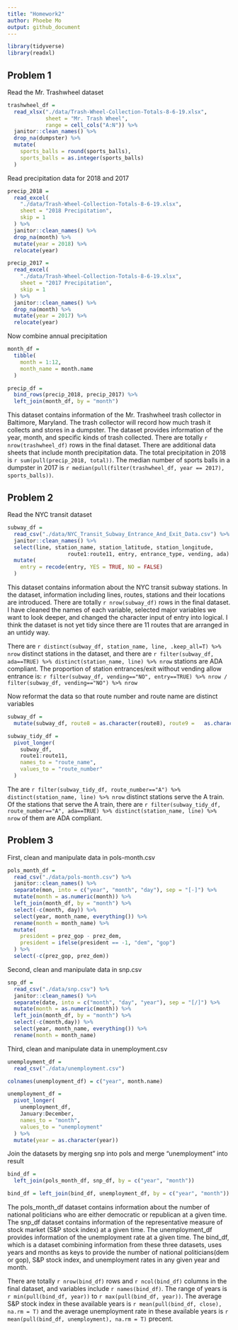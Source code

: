 ```yaml
---
title: "Homework2"
author: Phoebe Mo
output: github_document
---
```


```r
library(tidyverse)
library(readxl)
```

## Problem 1

Read the Mr. Trashwheel dataset

```r
trashwheel_df =
  read_xlsx("./data/Trash-Wheel-Collection-Totals-8-6-19.xlsx",
            sheet = "Mr. Trash Wheel",
            range = cell_cols("A:N")) %>%
  janitor::clean_names() %>%
  drop_na(dumpster) %>%
  mutate(
    sports_balls = round(sports_balls),
    sports_balls = as.integer(sports_balls)
  )
```

Read precipitation data for 2018 and 2017
```r
precip_2018 = 
  read_excel(
    "./data/Trash-Wheel-Collection-Totals-8-6-19.xlsx",
    sheet = "2018 Precipitation",
    skip = 1
  ) %>%
  janitor::clean_names() %>%
  drop_na(month) %>%
  mutate(year = 2018) %>%
  relocate(year)

precip_2017 = 
  read_excel(
    "./data/Trash-Wheel-Collection-Totals-8-6-19.xlsx",
    sheet = "2017 Precipitation",
    skip = 1
  ) %>%
  janitor::clean_names() %>%
  drop_na(month) %>%
  mutate(year = 2017) %>%
  relocate(year)
```

Now combine annual precipitation
```r
month_df =
  tibble(
    month = 1:12,
    month_name = month.name
  )

precip_df =
  bind_rows(precip_2018, precip_2017) %>%
  left_join(month_df, by = "month")
```

This dataset contains information of the Mr. Trashwheel trash collector in Baltimore, Maryland. The trash collector will record how much trash it collects and stores in a dumpster. The dataset provides information of the year, month, and specific kinds of trash collected. There are totally `r nrow(trashwheel_df)` rows in the final dataset. There are additional data sheets that include month precipitation data. The total precipitation in 2018 is `r sum(pull(precip_2018, total))`. The median number of sports balls in a dumpster in 2017 is `r median(pull(filter(trashwheel_df, year == 2017), sports_balls))`.

## Problem 2

Read the NYC transit dataset

```r
subway_df =
  read_csv("./data/NYC_Transit_Subway_Entrance_And_Exit_Data.csv") %>%
  janitor::clean_names() %>%
  select(line, station_name, station_latitude, station_longitude,
                   route1:route11, entry, entrance_type, vending, ada) %>%
  mutate(
    entry = recode(entry, YES = TRUE, NO = FALSE)
  )
```

This dataset contains information about the NYC transit subway stations.
In the dataset, information including lines, routes, stations and their locations are introduced. There are totally `r nrow(subway_df)` rows in the final dataset. I have cleaned the names of each variable, selected major variables we want to look deeper, and changed the character input of entry into logical. I think the dataset is not yet tidy since there are 11 routes that are arranged in an untidy way.

There are `r distinct(subway_df, station_name, line, .keep_all=T) %>% nrow` distinct stations in the dataset, and there are `r filter(subway_df, ada==TRUE) %>% distinct(station_name, line) %>% nrow` stations are ADA compliant. The proportion of station entrances/exit without vending allow entrance is: `r filter(subway_df, vending=="NO", entry==TRUE) %>% nrow / filter(subway_df, vending=="NO") %>% nrow`

Now reformat the data so that route number and route name are distinct variables

```r
subway_df =
  mutate(subway_df, route8 = as.character(route8), route9 =   as.character(route9), route10 = as.character(route10), route11 = as.character(route11))

subway_tidy_df =
  pivot_longer(
    subway_df,
    route1:route11,
    names_to = "route_name",
    values_to = "route_number"
  )
```

The are `r filter(subway_tidy_df, route_number=="A") %>% distinct(station_name, line) %>% nrow` distinct stations serve the A train. Of the stations that serve the A train, there are `r filter(subway_tidy_df, route_number=="A", ada==TRUE) %>% distinct(station_name, line) %>% nrow` of them are ADA compliant.

## Problem 3

First, clean and manipulate data in pols-month.csv

```r
pols_month_df =
  read_csv("./data/pols-month.csv") %>%
  janitor::clean_names() %>%
  separate(mon, into = c("year", "month", "day"), sep = "[-]") %>%
  mutate(month = as.numeric(month)) %>%
  left_join(month_df, by = "month") %>%
  select(-c(month, day)) %>%
  select(year, month_name, everything()) %>%
  rename(month = month_name) %>%
  mutate(
    president = prez_gop - prez_dem,
    president = ifelse(president == -1, "dem", "gop")
  ) %>%
  select(-c(prez_gop, prez_dem))
```

Second, clean and manipulate data in snp.csv

```r
snp_df =
  read_csv("./data/snp.csv") %>%
  janitor::clean_names() %>%
  separate(date, into = c("month", "day", "year"), sep = "[/]") %>%
  mutate(month = as.numeric(month)) %>%
  left_join(month_df, by = "month") %>%
  select(-c(month,day)) %>%
  select(year, month_name, everything()) %>%
  rename(month = month_name)
```

Third, clean and manipulate data in unemployment.csv
```r
unemployment_df =
  read_csv("./data/unemployment.csv")

colnames(unemployment_df) = c("year", month.name)

unemployment_df =
  pivot_longer(
    unemployment_df,
    January:December,
    names_to = "month",
    values_to = "unemployment"
  ) %>%
  mutate(year = as.character(year))
```

Join the datasets by merging snp into pols and merge "unemployment" into result
```r
bind_df =
  left_join(pols_month_df, snp_df, by = c("year", "month"))

bind_df = left_join(bind_df, unemployment_df, by = c("year", "month"))
```

The pols_month_df dataset contains information about the number of national politicians
who are either democratic or republican at a given time. The snp_df dataset contains
information of the representative measure of stock market (S&P stock index) at a given
time. The unemployment_df provides information of the unemployment rate at a given
time. The bind_df, which is a dataset combining information from these three datasets,
uses years and months as keys to provide the number of national politicians(dem or gop), S&P stock index, and unemployment rates in any given year and month.

There are totally `r nrow(bind_df)` rows and `r ncol(bind_df)` columns in the final
dataset, and variables include `r names(bind_df)`. The range of years is `r min(pull(bind_df, year))` to `r max(pull(bind_df, year))`. The average S&P stock index in these available years is `r mean(pull(bind_df, close), na.rm = T)` and the average unemployment rate in these available years is `r mean(pull(bind_df, unemployment), na.rm = T)` precent.
